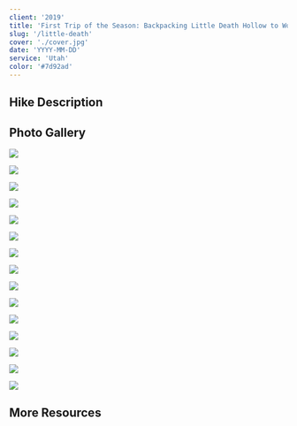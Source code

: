 ```yaml
---
client: '2019'
title: 'First Trip of the Season: Backpacking Little Death Hollow to Wolverine Canyon'
slug: '/little-death'
cover: './cover.jpg'
date: 'YYYY-MM-DD'
service: 'Utah'
color: '#7d92ad'
---
```


## Hike Description

## Photo Gallery

![](./beginning.jpg)

![](./otis-1.jpg)

![](./otis-2.png)

![](./otis-3.jpg)

![](./kylie-otis.jpg)

![](./kyle.png)

![](./otis-4.jpg)

![](./otis-5.jpg)

![](./boulders.png)

![](./campsite.jpg)

![](./otis-camp.jpg)

![](./otis-up.png)

![](./otis-6.jpg)

![](./otis-7.png)

![](./otis-8.jpg)

## More Resources
